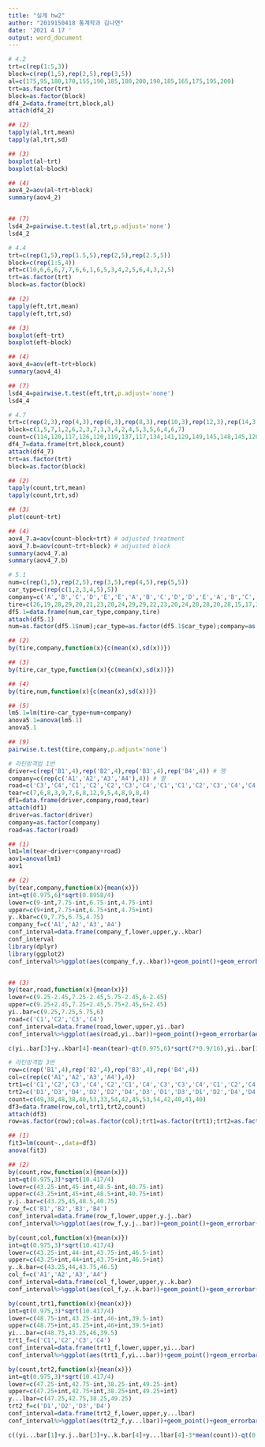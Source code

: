 ---
title: "실계 hw2"
author: "2019150418 통계학과 김나연"
date: '2021 4 17 '
output: word_document
---

```{r}
# 4.2
trt=c(rep(1:5,3))
block=c(rep(1,5),rep(2,5),rep(3,5))
al=c(175,95,180,170,155,190,185,180,200,190,185,165,175,195,200)
trt=as.factor(trt)
block=as.factor(block)
df4_2=data.frame(trt,block,al)
attach(df4_2)

## (2)
tapply(al,trt,mean)
tapply(al,trt,sd)

## (3)
boxplot(al~trt)
boxplot(al~block)

## (4)
aov4_2=aov(al~trt+block)
summary(aov4_2)


## (7)
lsd4_2=pairwise.t.test(al,trt,p.adjust='none')
lsd4_2
```

```{r}
# 4.4
trt=c(rep(1,5),rep(1.5,5),rep(2,5),rep(2.5,5))
block=c(rep(1:5,4))
eft=c(10,6,6,6,7,7,6,6,1,6,5,3,4,2,5,6,4,3,2,5)
trt=as.factor(trt)
block=as.factor(block)

## (2)
tapply(eft,trt,mean)
tapply(eft,trt,sd)

## (3)
boxplot(eft~trt)
boxplot(eft~block)

## (4)
aov4_4=aov(eft~trt+block)
summary(aov4_4)

## (7)
lsd4_4=pairwise.t.test(eft,trt,p.adjust='none')
lsd4_4
```

```{r}
# 4.7
trt=c(rep(2,3),rep(4,3),rep(6,3),rep(8,3),rep(10,3),rep(12,3),rep(14,3))
block=c(1,5,7,1,2,6,2,3,7,1,3,4,2,4,5,3,5,6,4,6,7)
count=c(114,120,117,126,120,119,137,117,134,141,129,149,145,148,145,120,118,124,140,130,140)
df4_7=data.frame(trt,block,count)
attach(df4_7)
trt=as.factor(trt)
block=as.factor(block)

## (2)
tapply(count,trt,mean)
tapply(count,trt,sd)

## (3)
plot(count~trt)

## (4)
aov4_7.a=aov(count~block+trt) # adjusted treatment
aov4_7.b=aov(count~trt+block) # adjusted block
summary(aov4_7.a)
summary(aov4_7.b)
```

```{r}
# 5.1
num=c(rep(1,5),rep(2,5),rep(3,5),rep(4,5),rep(5,5))
car_type=c(rep(c(1,2,3,4,5),5))
company=c('A','B','C','D','E','E','A','B','C','D','D','E','A','B','C','C','D','E','A','B','B','C','D','E','A')
tire=c(26,19,28,29,20,21,23,20,24,29,29,22,23,20,24,28,28,20,28,15,17,28,23,20,25)
df5.1=data.frame(num,car_type,company,tire)
attach(df5.1)
num=as.factor(df5.1$num);car_type=as.factor(df5.1$car_type);company=as.factor(df5.1$company)

## (2)
by(tire,company,function(x){c(mean(x),sd(x))})

## (3)
by(tire,car_type,function(x){c(mean(x),sd(x))})  

## (4)
by(tire,num,function(x){c(mean(x),sd(x))})   

## (5)
lm5.1=lm(tire~car_type+num+company)  
anova5.1=anova(lm5.1)
anova5.1

## (9)
pairwise.t.test(tire,company,p.adjust='none')
```

```{r}
# 라틴방격법 1번
driver=c(rep('B1',4),rep('B2',4),rep('B3',4),rep('B4',4)) # 행
company=c(rep(c('A1','A2','A3','A4'),4)) # 열
road=c('C3','C4','C1','C2','C2','C3','C4','C1','C1','C2','C3','C4','C4','C1','C2','C3') # 처리
tear=c(7,6,8,3,9,7,6,8,12,9,5,4,8,9,8,4)
df1=data.frame(driver,company,road,tear)
attach(df1)
driver=as.factor(driver)
company=as.factor(company)
road=as.factor(road)

## (1)
lm1=lm(tear~driver+company+road)
aov1=anova(lm1)
aov1

## (2)
by(tear,company,function(x){mean(x)})
int=qt(0.975,6)*sqrt(0.8958/4)
lower=c(9-int,7.75-int,6.75-int,4.75-int)
upper=c(9+int,7.75+int,6.75+int,4.75+int)
y..kbar=c(9,7.75,6.75,4.75)
company_f=c('A1','A2','A3','A4')
conf_interval=data.frame(company_f,lower,upper,y..kbar)
conf_interval
library(dplyr)
library(ggplot2)
conf_interval%>%ggplot(aes(company_f,y..kbar))+geom_point()+geom_errorbar(aes(ymin=lower,ymax=upper)) # A(col)인자는 4일 때 가장 작아짐


## (3)
by(tear,road,function(x){mean(x)})
lower=c(9.25-2.45,7.25-2.45,5.75-2.45,6-2.45)
upper=c(9.25+2.45,7.25+2.45,5.75+2.45,6+2.45)
yi..bar=c(9.25,7.25,5.75,6)
road=c('C1','C2','C3','C4')
conf_interval=data.frame(road,lower,upper,yi..bar)
conf_interval%>%ggplot(aes(road,yi..bar))+geom_point()+geom_errorbar(aes(ymin=lower,ymax=upper)) # C인자는 C3일 때 가장 작아짐

c(yi..bar[3]+y..kbar[4]-mean(tear)-qt(0.975,6)*sqrt(7*0.9/16),yi..bar[3]+y..kbar[4]-mean(tear)+qt(0.975,6)*sqrt(7*0.9/16))
```
```{r}
# 라틴방격법 3번
row=c(rep('B1',4),rep('B2',4),rep('B3',4),rep('B4',4))
col=c(rep(c('A1','A2','A3','A4'),4))
trt1=c('C1','C2','C3','C4','C2','C1','C4','C3','C3','C4','C1','C2','C4','C3','C2','C1')
trt2=c('D1','D3','D4','D2','D2','D4','D3','D1','D3','D1','D2','D4','D4','D2','D1','D3')
count=c(49,38,48,38,40,53,33,54,42,45,53,54,42,40,41,40)
df3=data.frame(row,col,trt1,trt2,count)
attach(df3)
row=as.factor(row);col=as.factor(col);trt1=as.factor(trt1);trt2=as.factor(trt2)

## (1)
fit3=lm(count~.,data=df3)
anova(fit3)

## (2)
by(count,row,function(x){mean(x)})
int=qt(0.975,3)*sqrt(10.417/4)
lower=c(43.25-int,45-int,48.5-int,40.75-int)
upper=c(43.25+int,45+int,48.5+int,40.75+int)
y.j..bar=c(43.25,45,48.5,40.75)
row_f=c('B1','B2','B3','B4')
conf_interval=data.frame(row_f,lower,upper,y.j..bar)
conf_interval%>%ggplot(aes(row_f,y.j..bar))+geom_point()+geom_errorbar(aes(ymin=lower,ymax=upper)) # row요인이 3일 때

by(count,col,function(x){mean(x)})
int=qt(0.975,3)*sqrt(10.417/4)
lower=c(43.25-int,44-int,43.75-int,46.5-int)
upper=c(43.25+int,44+int,43.75+int,46.5+int)
y..k.bar=c(43.25,44,43.75,46.5)
col_f=c('A1','A2','A3','A4')
conf_interval=data.frame(col_f,lower,upper,y..k.bar)
conf_interval%>%ggplot(aes(col_f,y..k.bar))+geom_point()+geom_errorbar(aes(ymin=lower,ymax=upper)) # col 요인이 4일 때

by(count,trt1,function(x){mean(x)})
int=qt(0.975,3)*sqrt(10.417/4)
lower=c(48.75-int,43.25-int,46-int,39.5-int)
upper=c(48.75+int,43.25+int,46+int,39.5+int)
yi...bar=c(48.75,43.25,46,39.5)
trt1_f=c('C1','C2','C3','C4')
conf_interval=data.frame(trt1_f,lower,upper,yi...bar)
conf_interval%>%ggplot(aes(trt1_f,yi...bar))+geom_point()+geom_errorbar(aes(ymin=lower,ymax=upper)) # trt1 요인이 1일 때

by(count,trt2,function(x){mean(x)})
int=qt(0.975,3)*sqrt(10.417/4)
lower=c(47.25-int,42.75-int,38.25-int,49.25-int)
upper=c(47.25+int,42.75+int,38.25+int,49.25+int)
y...lbar=c(47.25,42.75,38.25,49.25)
trt2_f=c('D1','D2','D3','D4')
conf_interval=data.frame(trt2_f,lower,upper,y...lbar)
conf_interval%>%ggplot(aes(trt2_f,y...lbar))+geom_point()+geom_errorbar(aes(ymin=lower,ymax=upper)) # trt2 요인이 4일 때

c((yi...bar[1]+y.j..bar[3]+y..k.bar[4]+y...lbar[4]-3*mean(count))-qt(0.975,3)*sqrt(10.42*13/16),(yi...bar[1]+y.j..bar[3]+y..k.bar[4]+y...lbar[4]-3*mean(count))+qt(0.975,3)*sqrt(10.42*13/16))

```

